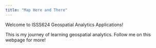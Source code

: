 ```yaml
---
title: "Map Here and There"
---
```


Welcome to ISSS624 Geospatial Analytics Applications!

This is my journey of learning geospatial analytics. Follow me on this webpage for more!
